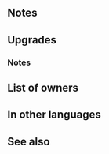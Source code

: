 {{Weapon Infobox
|tagid=SID_邪な曲弓
|weaponType=Bow
|userVersion1=Bow
|userVersion2=Arrow
|userVersion3=Gleam
|might=14
|range=2
|effectiveness=Flying
|cooldown=-1
|effect=Accelerates Special trigger (cooldown count-1). Effective against flying foes. If foe's Def ≥ foe's Res+5, deals +7 damage.
|cost=400
|exclusive=1
|statModifiers=0,14,0,0,0
|required=-
|refinePaths=default
|refineSP=400
|refineMedals=500
|refineDews=200
|effectSkill1=If unit is within 3 spaces of two allies in a support-partner pair (excluding unit), grants Atk/Spd/Def/Res+6 to unit during combat, and also, if unit deals damage to foe during combat, restores 5 HP to unit. (Triggers even if 0 damage is dealt.)
|iconSkill1=Spy-Song Bow W.png
|tagidExtraSkill1=邪
|intID=2414
|sort=498
|value=20
|timingID=11
|abilityID=96
|limit1ID=12
|properties=
}}
==Notes==
{{Effective damage bonus|flying}}
{{FlatDamage|7}}

==Upgrades==
{{Weapon Upgrade List}}
===Notes===
{{Temporary buffs|name={{St|Spy-Song Bow|refine=skill1}}}}
{{CombatHPRecovery|name={{St|Spy-Song Bow|refine=skill1}}}}
{{SupportPartner|pair=1|effect=[[Temporary buffs|temporary buffs]] and HP recovery|name={{St|Spy-Song Bow|refine=skill1}}}}

==List of owners==
{{Skill Hero List}}
==In other languages==
{{OtherLanguages
|japanese=邪な曲弓
|german=Adlerbogen
|spanishEU=Arco espía
|spanishLA=Arco espía
|french=Arc mouchard
|italian=Arco della lince
|chineseTW=邪惡的曲弓
|portuguese=Arco da espiã
}}
==See also==
{{See also skills|cond=Description LIKE '%support-partner pair%'}}
{{Weapons Navbox}}